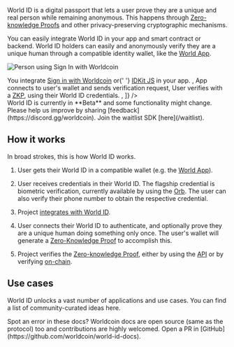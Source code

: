 
World ID is a digital passport that lets a user prove they are a unique and real person while remaining anonymous. This happens through [Zero-knowledge Proofs](/advanced/zero-knowledge-proofs) and other privacy-preserving cryptographic mechanisms.

You can easily integrate World ID in your app and smart contract or backend. World ID holders can easily and anonymously verify they are a unique human through a compatible identity wallet, like the [World App](https://worldcoin.org/download).

![Person using Sign In with Worldcoin](/images/docs/introduction/worldcoin-sign-in.jpg)

<div className="grid gap-y-4">
  <Steps
    borders
    steps={[
      <span>
        You integrate <a href="/id/sign-in">Sign in with Worldcoin</a> or{' '}
        <a href="/idkit">IDKit JS</a> in your app.
      </span>,
      <span>App connects to user's wallet and sends verification request</span>,
      <span>
        User verifies with a <a href="/advanced/zero-knowledge-proofs">ZKP</a>,
        using their World ID credentials.
      </span>,
    ]}
  />
</div>

<Callout title="FYI">
  World ID is currently in **Beta** and some functionality might change. Please
  help us improve by sharing [feedback](https://discord.gg/worldcoin). Join the
  waitlist SDK [here](/waitlist).
</Callout>

## How it works

In broad strokes, this is how World ID works.

1. User gets their World ID in a compatible wallet (e.g. the [World App](https://worldcoin.org/download)).

2. User receives credentials in their World ID. The flagship credential is biometric verification, currently available by using the [Orb](https://github.com/worldcoin/orb-hardware). The user can also verify their phone number to obtain the respective credential.

3. Project [integrates with World ID](/quick-start).

4. User connects their World ID to authenticate, and optionally prove they are a unique human doing something only once. The user's wallet will generate a [Zero-Knowledge Proof](/advanced/zero-knowledge-proofs) to accomplish this.

5. Project verifies the [Zero-knowledge Proof](/advanced/zero-knowledge-proofs), either by using the [API](/api) or by verifying [on-chain](/advanced/on-chain).

## Use cases

World ID unlocks a vast number of applications and use cases. You can find a list of community-curated ideas here.

<Callout>
  Spot an error in these docs? Worldcoin docs are open source (same as the
  protocol) too and contributions are highly welcomed. Open a PR in
  [GitHub](https://github.com/worldcoin/world-id-docs).
</Callout>
